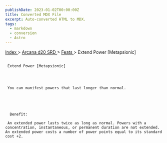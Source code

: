 ```yaml
---
publishDate: 2023-01-02T00:00:00Z
title: Converted MDX File
excerpt: Auto-converted HTML to MDX.
tags:
  - markdown
  - conversion
  - Astro
---
```







[
      Index
     ](-index)
     >
     [
      Arcana d20 SRD
     ](arcana-d20-srd-index)
     >
     [
      Feats
     ](arcana-d20-srd-feats-index)
     > Extend Power [Metapsionic]
    





## 
     Extend Power [Metapsionic]
    



     You can manifest powers that last longer than normal.
    




      Benefit:
     
     An extended power lasts twice as long as normal. Powers with a concentration, instantaneous, or permanent duration are not extended. An extended power costs a number of power points equal to its standard cost +2.
    




